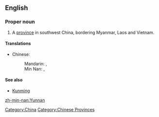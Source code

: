 ==English==

===Proper noun===
{{en-proper noun}}

# A [[province]] in southwest China, bordering Myanmar, Laos and Vietnam.

====Translations====
{{trans-top|a province in China}}
* Chinese:
*: Mandarin: {{t|zh|雲南|sc=Hani}}, {{t|zh|云南|tr=Yúnnán|sc=Hani}}
*: Min Nan: {{tø|nan|雲南}}, {{tø|nan|云南|tr=Hûn-lâm}}
{{trans-mid}}
{{trans-bottom}}

====See also====
* [[Kunming]]

[[Category:China]]
[[Category:Chinese Provinces]]

[[zh-min-nan:Yunnan]]